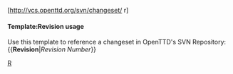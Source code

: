<includeonly>[http://vcs.openttd.org/svn/changeset/{{{1}}} r{{{1}}}]</includeonly><noinclude>
{{en/Revision|1}}
====Template:Revision usage====
Use this template to reference a changeset in OpenTTD's SVN Repository:
<nowiki>{{</nowiki>'''Revision'''|''Revision Number''<nowiki>}}</nowiki>
[[Category:en/Link Templates|R]]</noinclude>